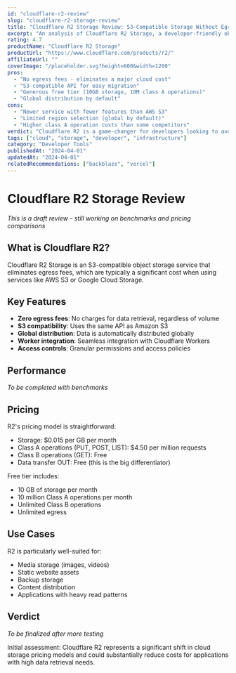 ```yaml
---
id: "cloudflare-r2-review"
slug: "cloudflare-r2-storage-review"
title: "Cloudflare R2 Storage Review: S3-Compatible Storage Without Egress Fees"
excerpt: "An analysis of Cloudflare R2 Storage, a developer-friendly object storage solution that eliminates costly egress fees."
rating: 4.7
productName: "Cloudflare R2 Storage"
productUrl: "https://www.cloudflare.com/products/r2/"
affiliateUrl: ""
coverImage: "/placeholder.svg?height=600&width=1200"
pros: 
  - "No egress fees - eliminates a major cloud cost"
  - "S3-compatible API for easy migration"
  - "Generous free tier (10GB storage, 10M class A operations)"
  - "Global distribution by default"
cons: 
  - "Newer service with fewer features than AWS S3"
  - "Limited region selection (global by default)"
  - "Higher class A operation costs than some competitors"
verdict: "Cloudflare R2 is a game-changer for developers looking to avoid unpredictable egress costs while maintaining S3 compatibility."
tags: ["cloud", "storage", "developer", "infrastructure"]
category: "Developer Tools"
publishedAt: "2024-04-01"
updatedAt: "2024-04-01"
relatedRecommendations: ["backblaze", "vercel"]
---
```


# Cloudflare R2 Storage Review

*This is a draft review - still working on benchmarks and pricing comparisons*

## What is Cloudflare R2?

Cloudflare R2 Storage is an S3-compatible object storage service that eliminates egress fees, which are typically a significant cost when using services like AWS S3 or Google Cloud Storage.

## Key Features

- **Zero egress fees**: No charges for data retrieval, regardless of volume
- **S3 compatibility**: Uses the same API as Amazon S3
- **Global distribution**: Data is automatically distributed globally
- **Worker integration**: Seamless integration with Cloudflare Workers
- **Access controls**: Granular permissions and access policies

## Performance

*To be completed with benchmarks*

## Pricing

R2's pricing model is straightforward:
- Storage: $0.015 per GB per month
- Class A operations (PUT, POST, LIST): $4.50 per million requests
- Class B operations (GET): Free
- Data transfer OUT: Free (this is the big differentiator)

Free tier includes:
- 10 GB of storage per month
- 10 million Class A operations per month
- Unlimited Class B operations
- Unlimited egress

## Use Cases

R2 is particularly well-suited for:
- Media storage (images, videos)
- Static website assets
- Backup storage
- Content distribution
- Applications with heavy read patterns

## Verdict

*To be finalized after more testing*

Initial assessment: Cloudflare R2 represents a significant shift in cloud storage pricing models and could substantially reduce costs for applications with high data retrieval needs. 